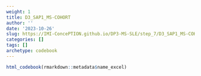 ```yaml
---
weight: 1
title: D3_SAP1_MS-COHORT
author: ''
date: '2023-10-26'
slug: https://IMI-ConcePTION.github.io/DP3-MS-SLE/step_7/D3_SAP1_MS-COHORT
categories: []
tags: []
archetype: codebook
---
```


```r
html_codebook(rmarkdown::metadata$name_excel)
```
